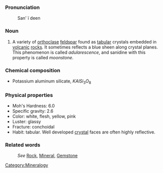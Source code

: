 ===Pronunciation===

:San' ï deen

===Noun===
#A variety of [[orthoclase]] [[feldspar]] found as [[tabular]] crystals embedded in [[volcanic]] [[rock]]s. It sometimes reflects a blue sheen along crystal planes. This phenomenon is called ''adularescence'', and sanidine with this property is called ''moonstone''.

=== Chemical composition ===
*Potassium aluminum silicate, <math>KAlSi_3O_8</math>
 
=== Physical properties ===

*Moh's Hardness: 6.0
*Specific gravity: 2.6
*Color: white, flesh, yellow, pink
*Luster: glassy
*Fracture: conchoidal
*Habit: tabular. Well developed [[crystal]] faces are often highly reflective.

===Related words===
:''See'' [[Rock]], [[Mineral]], [[Gemstone]]

[[Category:Mineralogy]]